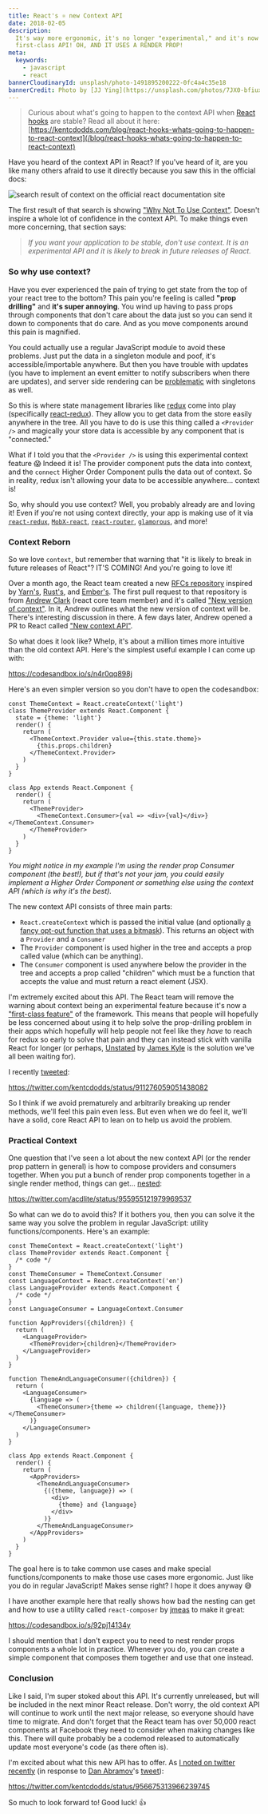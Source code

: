 ```yaml
---
title: React's ⚛️ new Context API
date: 2018-02-05
description:
  It's way more ergonomic, it's no longer "experimental," and it's now a
  first-class API! OH, AND IT USES A RENDER PROP!
meta:
  keywords:
    - javascript
    - react
bannerCloudinaryId: unsplash/photo-1491895200222-0fc4a4c35e18
bannerCredit: Photo by [JJ Ying](https://unsplash.com/photos/7JX0-bfiuxQ)
---
```


> Curious about what's going to happen to the context API when
> [React hooks](https://reactjs.org/hooks) are stable? Read all about it here:
> [https://kentcdodds.com/blog/react-hooks-whats-going-to-happen-to-react-context](/blog/react-hooks-whats-going-to-happen-to-react-context)

Have you heard of the context API in React? If you've heard of it, are you like
many others afraid to use it directly because you saw this in the official docs:

![search result of context on the official react documentation site](https://res.cloudinary.com/kentcdodds-com/image/upload/v1625033305/kentcdodds.com/content/blog/reacts-new-context-api/0.png)

The first result of that search is showing
["Why Not To Use Context"](https://reactjs.org/docs/context.html#why-not-to-use-context).
Doesn't inspire a whole lot of confidence in the context API. To make things
even more concerning, that section says:

> _If you want your application to be stable, don't use context. It is an
> experimental API and it is likely to break in future releases of React._

### So why use context?

Have you ever experienced the pain of trying to get state from the top of your
react tree to the bottom? This pain you're feeling is called **"prop drilling"**
and **it's super annoying**. You wind up having to pass props through components
that don't care about the data just so you can send it down to components that
do care. And as you move components around this pain is magnified.

You could actually use a regular JavaScript module to avoid these problems. Just
put the data in a singleton module and poof, it's accessible/importable
anywhere. But then you have trouble with updates (you have to implement an event
emitter to notify subscribers when there are updates), and server side rendering
can be [problematic](https://stackoverflow.com/a/40974748/971592) with
singletons as well.

So this is where state management libraries like [redux](https://redux.js.org)
come into play (specifically
[react-redux](https://github.com/reduxjs/react-redux)). They allow you to get
data from the store easily anywhere in the tree. All you have to do is use this
thing called a `<Provider />` and magically your store data is accessible by any
component that is "connected."

What if I told you that the `<Provider />` is using this experimental context
feature 😱 Indeed it is! The provider component puts the data into context, and
the `connect` Higher Order Component pulls the data out of context. So in
reality, redux isn't allowing your data to be accessible anywhere... context is!

So, why should you use context? Well, you probably already are and loving it!
Even if you're not using context directly, your app is making use of it via
[`react-redux`](https://github.com/reactjs/react-redux/blob/76dd7faa90981dd2f9efa76f3e2f26ecf2c12cf7/src/components/connectAdvanced.js#L136-L143),
[`MobX-react`](https://github.com/mobxjs/mobx-react/blob/dc249910c74c1b2e988a879be07f10aeaea90936/src/Provider.js#L19-L34),
[`react-router`](https://github.com/ReactTraining/react-router/blob/e6f9017c947b3ae49affa24cc320d0a86f765b55/packages/react-router/modules/Router.js#L23-L34),
[`glamorous`](https://github.com/paypal/glamorous/blob/7468bfc76f46783cac841e20973ed119c771f3b7/src/theme-provider.js#L33-L37),
and more!

### Context Reborn

So we love `context`, but remember that warning that "it is likely to break in
future releases of React"? IT'S COMING! And you're going to love it!

Over a month ago, the React team created a new
[RFCs repository](https://github.com/reactjs/rfcs) inspired by
[Yarn's](https://github.com/yarnpkg/rfcs),
[Rust's](https://github.com/rust-lang/rfcs), and
[Ember's](https://github.com/emberjs/rfcs). The first pull request to that
repository is from [Andrew Clark](https://twitter.com/acdlite) (react core team
member) and it's called
["New version of context"](https://github.com/reactjs/rfcs/pull/2). In it,
Andrew outlines what the new version of context will be. There's interesting
discussion in there. A few days later, Andrew opened a PR to React called
["New context API"](https://github.com/facebook/react/pull/11818).

So what does it look like? Whelp, it's about a million times more intuitive than
the old context API. Here's the simplest useful example I can come up with:

https://codesandbox.io/s/n4r0qq898j

Here's an even simpler version so you don't have to open the codesandbox:

```tsx
const ThemeContext = React.createContext('light')
class ThemeProvider extends React.Component {
  state = {theme: 'light'}
  render() {
    return (
      <ThemeContext.Provider value={this.state.theme}>
        {this.props.children}
      </ThemeContext.Provider>
    )
  }
}

class App extends React.Component {
  render() {
    return (
      <ThemeProvider>
        <ThemeContext.Consumer>{val => <div>{val}</div>}</ThemeContext.Consumer>
      </ThemeProvider>
    )
  }
}
```

_You might notice in my example I'm using the render prop Consumer component
(the best!), but if that's not your jam, you could easily implement a Higher
Order Component or something else using the context API (which is why it's the
best)._

The new context API consists of three main parts:

- `React.createContext` which is passed the initial value (and optionally
  [a fancy opt-out function that uses a bitmask](https://twitter.com/acdlite/status/957446433656864768)).
  This returns an object with a `Provider` and a `Consumer`
- The `Provider` component is used higher in the tree and accepts a prop called
  value (which can be anything).
- The `Consumer` component is used anywhere below the provider in the tree and
  accepts a prop called "children" which must be a function that accepts the
  value and must return a react element (JSX).

I'm extremely excited about this API. The React team will remove the warning
about context being an experimental feature because it's now a
["first-class feature"](https://twitter.com/acdlite/status/957445801302618112)
of the framework. This means that people will hopefully be less concerned about
using it to help solve the prop-drilling problem in their apps which hopefully
will help people not feel like they _have_ to reach for redux so early to solve
that pain and they can instead stick with vanilla React for longer (or perhaps,
[Unstated](https://github.com/thejameskyle/unstated) by
[James Kyle](https://medium.com/@thejameskyle) is the solution we've all been
waiting for).

I recently [tweeted](https://twitter.com/kentcdodds/status/911276059051438082):

https://twitter.com/kentcdodds/status/911276059051438082

So I think if we avoid prematurely and arbitrarily breaking up render methods,
we'll feel this pain even less. But even when we do feel it, we'll have a solid,
core React API to lean on to help us avoid the problem.

### Practical Context

One question that I've seen a lot about the new context API (or the render prop
pattern in general) is how to compose providers and consumers together. When you
put a bunch of render prop components together in a single render method, things
can get... [nested](https://twitter.com/acdlite/status/955955121979969537):

https://twitter.com/acdlite/status/955955121979969537

So what can we do to avoid this? If it bothers you, then you can solve it the
same way you solve the problem in regular JavaScript: utility
functions/components. Here's an example:

```tsx
const ThemeContext = React.createContext('light')
class ThemeProvider extends React.Component {
  /* code */
}
const ThemeConsumer = ThemeContext.Consumer
const LanguageContext = React.createContext('en')
class LanguageProvider extends React.Component {
  /* code */
}
const LanguageConsumer = LanguageContext.Consumer

function AppProviders({children}) {
  return (
    <LanguageProvider>
      <ThemeProvider>{children}</ThemeProvider>
    </LanguageProvider>
  )
}

function ThemeAndLanguageConsumer({children}) {
  return (
    <LanguageConsumer>
      {language => (
        <ThemeConsumer>{theme => children({language, theme})}</ThemeConsumer>
      )}
    </LanguageConsumer>
  )
}

class App extends React.Component {
  render() {
    return (
      <AppProviders>
        <ThemeAndLanguageConsumer>
          {({theme, language}) => (
            <div>
              {theme} and {language}
            </div>
          )}
        </ThemeAndLanguageConsumer>
      </AppProviders>
    )
  }
}
```

The goal here is to take common use cases and make special functions/components
to make those use cases more ergonomic. Just like you do in regular JavaScript!
Makes sense right? I hope it does anyway 😅

I have another example here that really shows how bad the nesting can get and
how to use a utility called `react-composer` by
[jmeas](https://twitter.com/jmeaspls) to make it great:

https://codesandbox.io/s/92pj14134y

I should mention that I don't expect you to need to nest render props components
a whole lot in practice. Whenever you do, you can create a simple component that
composes them together and use that one instead.

### Conclusion

Like I said, I'm super stoked about this API. It's currently unreleased, but
will be included in the next minor React release. Don't worry, the old context
API will continue to work until the next major release, so everyone should have
time to migrate. And don't forget that the React team has over 50,000 react
components at Facebook they need to consider when making changes like this.
There will quite probably be a codemod released to automatically update most
everyone's code (as there often is).

I'm excited about what this new API has to offer. As
[I noted on twitter recently](https://twitter.com/kentcdodds/status/956675313966239745)
(in response to [Dan Abramov](https://twitter.com/dan_abramov)'s
[tweet](https://twitter.com/dan_abramov/status/956674265104953344)):

https://twitter.com/kentcdodds/status/956675313966239745

So much to look forward to! Good luck! 👍
